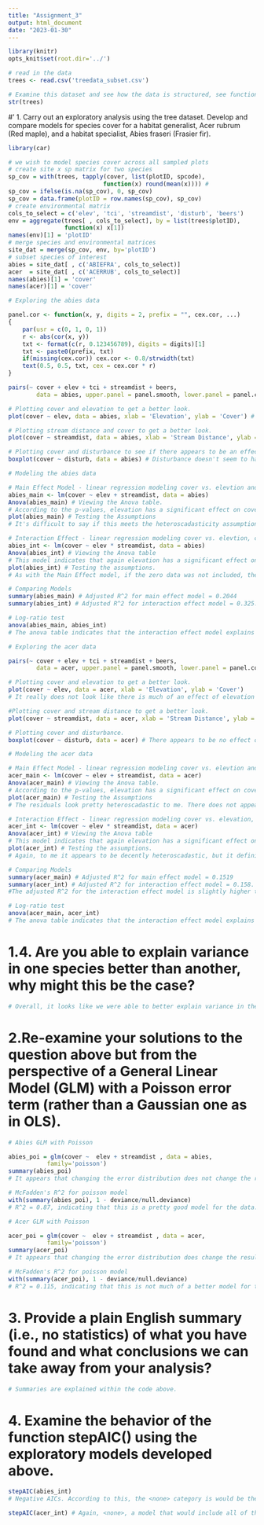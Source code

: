 ```yaml
---
title: "Assignment_3"
output: html_document
date: "2023-01-30"
---
```


```r
library(knitr)
opts_knit$set(root.dir='../')
```


```r
# read in the data 
trees <- read.csv('treedata_subset.csv')

# Examine this dataset and see how the data is structured, see function str
str(trees)
```

#' 1. Carry out an exploratory analysis using the tree dataset. Develop and compare models for species cover for a habitat generalist, Acer rubrum (Red maple), and a habitat specialist, Abies fraseri (Frasier fir). 

```r
library(car)

# we wish to model species cover across all sampled plots
# create site x sp matrix for two species 
sp_cov = with(trees, tapply(cover, list(plotID, spcode), 
                           function(x) round(mean(x)))) # 
sp_cov = ifelse(is.na(sp_cov), 0, sp_cov)
sp_cov = data.frame(plotID = row.names(sp_cov), sp_cov)
# create environmental matrix
cols_to_select = c('elev', 'tci', 'streamdist', 'disturb', 'beers')
env = aggregate(trees[ , cols_to_select], by = list(trees$plotID), 
                function(x) x[1])
names(env)[1] = 'plotID'
# merge species and environmental matrices
site_dat = merge(sp_cov, env, by='plotID')
# subset species of interest
abies = site_dat[ , c('ABIEFRA', cols_to_select)]
acer  = site_dat[ , c('ACERRUB', cols_to_select)]
names(abies)[1] = 'cover'
names(acer)[1] = 'cover'
```

```r
# Exploring the abies data

panel.cor <- function(x, y, digits = 2, prefix = "", cex.cor, ...)
{
    par(usr = c(0, 1, 0, 1))
    r <- abs(cor(x, y))
    txt <- format(c(r, 0.123456789), digits = digits)[1]
    txt <- paste0(prefix, txt)
    if(missing(cex.cor)) cex.cor <- 0.8/strwidth(txt)
    text(0.5, 0.5, txt, cex = cex.cor * r)
}

pairs(~ cover + elev + tci + streamdist + beers, 
        data = abies, upper.panel = panel.smooth, lower.panel = panel.cor) # This function plots all numerical data and calculates the correlation coefficents. It looks like cover and elevation have a strong correlation (0.45). Cover and stream distance have somewhat of a correlation (0.22). I will model cover vs. elevation and stream distance.

# Plotting cover and elevation to get a better look.
plot(cover ~ elev, data = abies, xlab = 'Elevation', ylab = 'Cover') # I may want to model without the elevation 0-1500m data, since the effect does not begin until about 1500 meters.

# Plotting stream distance and cover to get a better look.
plot(cover ~ streamdist, data = abies, xlab = 'Stream Distance', ylab = 'Cover') # There may be an effect, may not be. Cover seems to increased around the 300-500m mark from stream distance. 

# Plotting cover and disturbance to see if there appears to be an effect.
boxplot(cover ~ disturb, data = abies) # Disturbance doesn't seem to have an effect on cover, but lots of outliers in virgin disturbance.
```

```r
# Modeling the abies data

# Main Effect Model - linear regression modeling cover vs. elevtion and cover vs. stream distance
abies_main <- lm(cover ~ elev + streamdist, data = abies)
Anova(abies_main) # Viewing the Anova table. 
# According to the p-values, elevation has a significant effect on cover (p = < 2e-16) and stream distance has a smaller, but still significant effect, on cover (p = 0.03906).
plot(abies_main) # Testing the Assumptions
# It's difficult to say if this meets the heteroscadasticity assumption since there are so many values that are zeros, but once the data actually beings, it appears that the residuals do look fairly heteroscadastic. The same goes with normality. If the data up to 1500 m was not included, the data points appear to fall along a line, indicating normality. 

# Interaction Effect - linear regression modeling cover vs. elevtion, cover vs. stream distance, AND cover vs. elevation + stream distance.
abies_int <- lm(cover ~ elev * streamdist, data = abies)
Anova(abies_int) # Viewing the Anova table
# This model indicates that again elevation has a significant effect on cover (p < 2e-16), distance has a smaller but still significant effect on cover (p = 0.0251), and stream distance and elevation combined have a significant effect on cover (p < 2e-16).
plot(abies_int) # Testing the assumptions.
# As with the Main Effect model, if the zero data was not included, the residuals do look heteroscadastic and fairly normal.

# Comparing Models
summary(abies_main) # Adjusted R^2 for main effect model = 0.2044
summary(abies_int) # Adjusted R^2 for interaction effect model = 0.325.The adjusted R^2 for the interaction effect model is higher than the main effect model. To further compare, I will run a log-ratio test. 

# Log-ratio test
anova(abies_main, abies_int)
# The anova table indicates that the interaction effect model explains significantly more variance than the main effect model. This indicates that the interaction between stream distance and elevation may have an effect on cover.
```

```r
# Exploring the acer data

pairs(~ cover + elev + tci + streamdist + beers, 
        data = acer, upper.panel = panel.smooth, lower.panel = panel.cor) # Again, a somewhat strong correlation between cover and elevation (0.39). Stream distance does not seem to have a strong correlation with cover. Cover vs. tci appears to have a somewhat upward trend, however I think that is due to the two outliers on the far right.Cover and stream distance have a small correlation coefficient but the trendline increases then decreases at a point, which may be interesting to model.

# Plotting cover and elevation to get a better look.
plot(cover ~ elev, data = acer, xlab = 'Elevation', ylab = 'Cover') 
# It really does not look like there is much of an effect of elevation on cover. However, after 1500 m, there are no instances of acers.  

#Plotting cover and stream distance to get a better look.
plot(cover ~ streamdist, data = acer, xlab = 'Stream Distance', ylab = 'Cover') # Once it gets to be about 600m from streams, there are few instances of acers, so they may indicate some sore of correlation.

# Plotting cover and disturbance.
boxplot(cover ~ disturb, data = acer) # There appears to be no effect of disturbance on cover.
```

```r
# Modeling the acer data

# Main Effect Model - linear regression modeling cover vs. elevtion and cover vs. stream distance
acer_main <- lm(cover ~ elev + streamdist, data = acer)
Anova(acer_main) # Viewing the Anova table. 
# According to the p-values, elevation has a significant effect on cover (p = < 2e-16) and stream distance does not have a significant effect on cover (p = 0.06511).
plot(acer_main) # Testing the Assumptions
# The residuals look pretty heteroscadastic to me. There does not appear to be a trumpet-like shape to them; they seem to be pretty spread about. The residuals also appear to be quite normal. 

# Interaction Effect - linear regression modeling cover vs. elevation, cover vs. stream distance, AND cover vs. elevation + stream distance.
acer_int <- lm(cover ~ elev * streamdist, data = acer)
Anova(acer_int) # Viewing the Anova table
# This model indicates that again elevation has a significant effect on cover (p < 2e-16), distance does not have a significant effect on cover (p = 0.06415), and stream distance and elevation combined do have a significant effect on cover (p < 0.01251).
plot(acer_int) # Testing the assumptions.
# Again, to me it appears to be decently heteroscadastic, but it definitely could be better. The normality is pretty good.

# Comparing Models
summary(acer_main) # Adjusted R^2 for main effect model = 0.1519
summary(acer_int) # Adjusted R^2 for interaction effect model = 0.158.
#The adjusted R^2 for the interaction effect model is slightly higher than the main effect model. To further compare, I will run a log-ratio test. 

# Log-ratio test
anova(acer_main, acer_int)
# The anova table indicates that the interaction effect model explains significantly more variance than the main effect model. This indicates that the interaction between stream distance and elevation may have an effect on cover.

```

# 1.4. Are you able to explain variance in one species better than another, why might this be the case?
```r
# Overall, it looks like we were able to better explain variance in the abies species than the acer species. This may be due to there being more significant effects oof elevation and stream distance on cover for abies than for acer. 
```

# 2.Re-examine your solutions to the question above but from the perspective of a General Linear Model (GLM) with a Poisson error term (rather than a Gaussian one as in OLS). 
```r
# Abies GLM with Poisson

abies_poi = glm(cover ~  elev + streamdist , data = abies, 
           family='poisson')
summary(abies_poi)
# It appears that changing the error distribution does not change the results much, only slightly. In the interaction model, the significance between cover and stream distance was p = 0.0251, whereas in the GLM, p = 0.012. These p-values are not very different from each other, and they both indicate that there is some significant correlation between cover and stream distance.

# McFadden's R^2 for poisson model
with(summary(abies_poi), 1 - deviance/null.deviance)
# R^2 = 0.87, indicating that this is a pretty good model for the data.

```

```r
# Acer GLM with Poisson

acer_poi = glm(cover ~  elev + streamdist , data = acer, 
           family='poisson')
summary(acer_poi)
# It appears that changing the error distribution does change the results somewhat. In the interaction model, the significance between cover and stream distance was p = 0.06415, whereas in the GLM, p = 0.041. These p-values are not too different from each other, but the Interaction model indicates there is no significant effect, whereas the GLM indicates that there is a significant effect on cover and stream distance. 

# McFadden's R^2 for poisson model
with(summary(acer_poi), 1 - deviance/null.deviance)
# R^2 = 0.115, indicating that this is not much of a better model for the data compared with the other models.

```

# 3.  Provide a plain English summary (i.e., no statistics) of what you have found and what conclusions we can take away from your analysis?
```r
# Summaries are explained within the code above.
```

# 4. Examine the behavior of the function stepAIC() using the exploratory models developed above.
```r
stepAIC(abies_int) 
# Negative AICs. According to this, the <none> category is would be the best model since it is the lowest AIC (-204). <None> corresponds to a model that would include all of the variable rather than just a few select variables. So, a model that includes all variables might be the best model.

stepAIC(acer_int) # Again, <none>, a model that would include all of the variables, has the lowest AIC (1362), so that model might be the best one.
```

